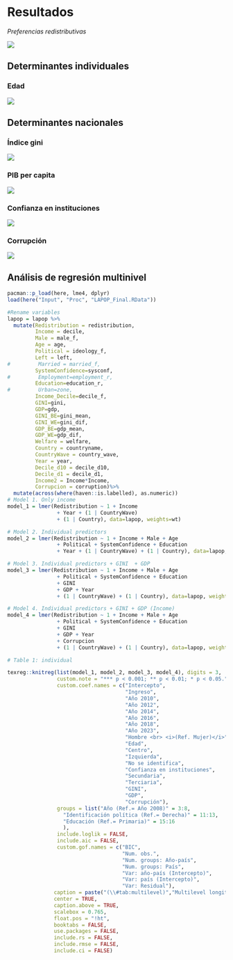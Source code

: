 
# Resultados

*Preferencias redistributivas*

![](https://justicia-distributiva.github.io/pref-redis-la-colmex/output/graphs/Figure3.jpg)

## Determinantes individuales

### Edad

![](https://justicia-distributiva.github.io/pref-redis-la-colmex/output/graphs/Figure10.jpg)


## Determinantes nacionales

### Índice gini

![](https://justicia-distributiva.github.io/pref-redis-la-colmex/output/graphs/Figure4.jpg)

### PIB per capita

![](https://justicia-distributiva.github.io/pref-redis-la-colmex/output/graphs/Figure5.jpg)

### Confianza en instituciones

![](https://justicia-distributiva.github.io/pref-redis-la-colmex/output/graphs/Figure7.jpg)

### Corrupción

![](https://justicia-distributiva.github.io/pref-redis-la-colmex/output/graphs/Figure6.jpg)

## Análisis de regresión multinivel

```r
pacman::p_load(here, lme4, dplyr)
load(here("Input", "Proc", "LAPOP_Final.RData"))

#Rename variables
lapop = lapop %>% 
  mutate(Redistribution = redistribution,
         Income = decile,
         Male = male_f,
         Age = age, 
         Political = ideology_f, 
         Left = left, 
#         Married = married_f, 
         SystemConfidence=sysconf, 
#         Employment=employment_r, 
         Education=education_r, 
#         Urban=zone, 
         Income_Decile=decile_f, 
         GINI=gini,
         GDP=gdp,
         GINI_BE=gini_mean, 
         GINI_WE=gini_dif, 
         GDP_BE=gdp_mean, 
         GDP_WE=gdp_dif,
         Welfare = welfare,
         Country = countryname,
         CountryWave = country_wave,
         Year = year,
         Decile_d10 = decile_d10,
         Decile_d1 = decile_d1,
         Income2 = Income*Income,
         Corrupcion = corruption)%>%
  mutate(across(where(haven::is.labelled), as.numeric))
# Model 1. Only income
model_1 = lmer(Redistribution ~ 1 + Income
                + Year + (1 | CountryWave) 
                + (1 | Country), data=lapop, weights=wt)

# Model 2. Individual predictors 
model_2 = lmer(Redistribution ~ 1 + Income + Male + Age  
                + Political + SystemConfidence + Education 
                + Year + (1 | CountryWave) + (1 | Country), data=lapop, weights=wt)

# Model 3. Individual predictors + GINI  + GDP
model_3 = lmer(Redistribution ~ 1 + Income + Male + Age 
                + Political + SystemConfidence + Education 
                + GINI
                + GDP + Year
                + (1 | CountryWave) + (1 | Country), data=lapop, weights=wt)

# Model 4. Individual predictors + GINI + GDP (Income)
model_4 = lmer(Redistribution ~ 1 + Income + Male + Age 
                + Political + SystemConfidence + Education 
                + GINI
                + GDP + Year
                + Corrupcion
                + (1 | CountryWave) + (1 | Country), data=lapop, weights=wt)

# Table 1: individual

texreg::knitreg(list(model_1, model_2, model_3, model_4), digits = 3,
                custom.note = "*** p < 0.001; ** p < 0.01; * p < 0.05.",
                custom.coef.names = c("Intercepto",
                                      "Ingreso",
                                      "Año 2010",
                                      "Año 2012",
                                      "Año 2014",
                                      "Año 2016",
                                      "Año 2018",
                                      "Año 2023",
                                      "Hombre <br> <i>(Ref. Mujer)</i>",
                                      "Edad",
                                      "Centro",
                                      "Izquierda",
                                      "No se identifica",
                                      "Confianza en instituciones",
                                      "Secundaria",
                                      "Terciaria",
                                      "GINI",
                                      "GDP",
                                      "Corrupción"),
                groups = list("Año (Ref.= Año 2008)" = 3:8,
                  "Identificación política (Ref.= Derecha)" = 11:13,
                  "Educación (Ref.= Primaria)" = 15:16
                  ),
                include.loglik = FALSE,
                include.aic = FALSE,
                custom.gof.names = c("BIC",
                                     "Num. obs.",
                                     "Num. groups: Año-país",
                                     "Num. groups: País",
                                     "Var: año-país (Intercepto)",
                                     "Var: país (Intercepto)",
                                     "Var: Residual"),
               caption = paste("(\\#tab:multilevel)","Multilevel longitudinal models for the justification of inequality in education"),
               center = TRUE,
               caption.above = TRUE,
               scalebox = 0.765,
               float.pos = "!ht", 
               booktabs = FALSE, 
               use.packages = FALSE, 
               include.rs = FALSE, 
               include.rmse = FALSE,
               include.ci = FALSE)

```

